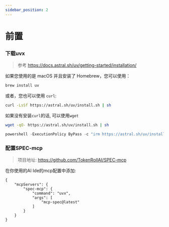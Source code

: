 ```yaml
---
sidebar_position: 2
---
```


# 前置

### 下载uvx

> 参考 https://docs.astral.sh/uv/getting-started/installation/


<Tabs>
<TabItem value="mac-linux" label="macOS & Linux">

如果您使用的是 macOS 并且安装了 Homebrew，您可以使用：
```bash
brew install uv
```

或者，您也可以使用 `curl`:
```bash
curl -LsSf https://astral.sh/uv/install.sh | sh
```

如果没有安装`curl`的话, 可以使用`wget`

```bash
wget -qO- https://astral.sh/uv/install.sh | sh
```

</TabItem>
<TabItem value="windows" label="Windows">

```powershell
powershell -ExecutionPolicy ByPass -c "irm https://astral.sh/uv/install.ps1 | iex"
```

</TabItem>
</Tabs>

### 配置SPEC-mcp

> 项目地址: https://github.com/TokenRollAI/SPEC-mcp

在你使用的AI Ide的mcp配置中添加:
```
{
    "mcpServers": {
        "spec-mcp": {
            "command": "uvx",
            "args": [
                "mcp-spec@latest"
            ]
        }
    }
}
```

